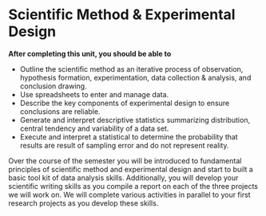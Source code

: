 # Scientific Method & Experimental Design {#sec-scientific-method-experimental-design}

**After completing this unit, you should be able to**

-   Outline the scientific method as an iterative process of observation, hypothesis formation, experimentation, data collection & analysis, and conclusion drawing.
-   Use spreadsheets to enter and manage data.
-   Describe the key components of experimental design to ensure conclusions are reliable.
-   Generate and interpret descriptive statistics summarizing distribution, central tendency and variability of a data set.
-   Execute and interpret a statistical to determine the probability that results are result of sampling error and do not represent reality.

Over the course of the semester you will be introduced to fundamental principles of scientific method and experimental design and start to built a basic tool kit of data analysis skills. Additionally, you will develop your scientific writing skills as you compile a report on each of the three projects we will work on. We will complete various activities in parallel to your first research projects as you develop these skills.
